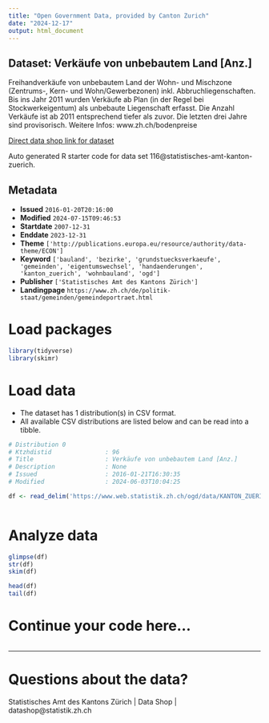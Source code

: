 ```yaml
---
title: "Open Government Data, provided by Canton Zurich"
date: "2024-12-17"
output: html_document
---
```


## Dataset: Verkäufe von unbebautem Land [Anz.]

Freihandverkäufe von unbebautem Land der Wohn- und Mischzone (Zentrums-, Kern- und Wohn/Gewerbezonen) inkl. Abbruchliegenschaften. Bis ins Jahr 2011 wurden Verkäufe ab Plan (in der Regel bei Stockwerkeigentum) als unbebaute Liegenschaft erfasst. Die Anzahl Verkäufe ist ab 2011 entsprechend tiefer als zuvor. Die letzten drei Jahre sind provisorisch.
Weitere Infos: www.zh.ch/bodenpreise

[Direct data shop link for dataset](https://www.zh.ch/de/politik-staat/statistik-daten/datenkatalog.html#/datasets/116@statistisches-amt-kanton-zuerich)

Auto generated R starter code for data set 116@statistisches-amt-kanton-zuerich.

## Metadata

- **Issued** `2016-01-20T20:16:00`
- **Modified** `2024-07-15T09:46:53`
- **Startdate** `2007-12-31`
- **Enddate** `2023-12-31`
- **Theme** `['http://publications.europa.eu/resource/authority/data-theme/ECON']`
- **Keyword** `['bauland', 'bezirke', 'grundstuecksverkaeufe', 'gemeinden', 'eigentumswechsel', 'handaenderungen', 'kanton_zuerich', 'wohnbauland', 'ogd']`
- **Publisher** `['Statistisches Amt des Kantons Zürich']`
- **Landingpage** `https://www.zh.ch/de/politik-staat/gemeinden/gemeindeportraet.html`


# Load packages

```r

library(tidyverse)
library(skimr)

```

# Load data

-   The dataset has 1 distribution(s) in CSV format.
-   All available CSV distributions are listed below and can be read into a tibble.

```r

# Distribution 0
# Ktzhdistid               : 96
# Title                    : Verkäufe von unbebautem Land [Anz.]
# Description              : None
# Issued                   : 2016-01-21T16:30:35
# Modified                 : 2024-06-03T10:04:25

df <- read_delim('https://www.web.statistik.zh.ch/ogd/data/KANTON_ZUERICH_402.csv')



```

# Analyze data

```r

glimpse(df)
str(df)
skim(df)

head(df)
tail(df)

```

# Continue your code here...

```r

```

------------------------------------------------------------------------

# Questions about the data?

Statistisches Amt des Kantons Zürich | Data Shop | datashop@statistik.zh.ch
